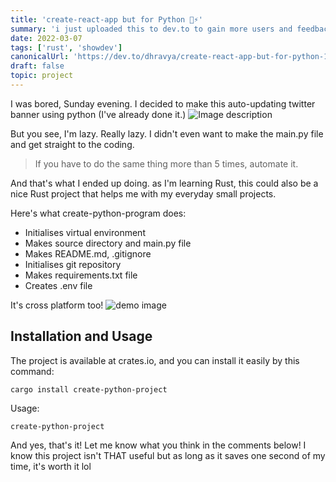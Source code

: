 ```yaml
---
title: 'create-react-app but for Python 🐍⚡'
summary: 'i just uploaded this to dev.to to gain more users and feedback'
date: 2022-03-07
tags: ['rust', 'showdev']
canonicalUrl: 'https://dev.to/dhravya/create-react-app-but-for-python-1fa9'
draft: false
topic: project
---
```


I was bored, Sunday evening. I decided to make this auto-updating twitter banner using python (I've already done it.) ![Image description](https://dev-to-uploads.s3.amazonaws.com/uploads/articles/3f06zhbej393xcvw4em3.png)

But you see, I'm lazy. Really lazy. I didn't even want to make the main.py file and get straight to the coding.

> If you have to do the same thing more than 5 times, automate it.

And that's what I ended up doing. as I'm learning Rust, this could also be a nice Rust project that helps me with my everyday small projects.

Here's what create-python-program does:

- Initialises virtual environment
- Makes source directory and main.py file
- Makes README.md, .gitignore
- Initialises git repository
- Makes requirements.txt file
- Creates .env file

It's cross platform too! ![demo image](https://images-ext-1.discordapp.net/external/X8TFUouvv7QuUVaiSasWnj-ice-n8J8a31ZUTnu1RJA/http/img.dhravya.dev/r/l0fljbeby0a.png?width=1249&height=664)

## Installation and Usage

The project is available at crates.io, and you can install it easily by this command:

```
cargo install create-python-project
```

Usage:

```
create-python-project
```

And yes, that's it! Let me know what you think in the comments below! I know this project isn't THAT useful but as long as it saves one second of my time, it's worth it lol
